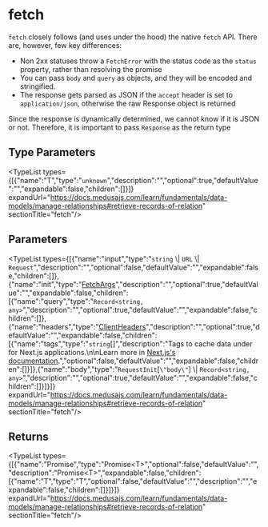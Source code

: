 
# fetch

`fetch` closely follows (and uses under the hood) the native `fetch` API. There are, however, few key differences:
- Non 2xx statuses throw a `FetchError` with the status code as the `status` property, rather than resolving the promise
- You can pass `body` and `query` as objects, and they will be encoded and stringified.
- The response gets parsed as JSON if the `accept` header is set to `application/json`, otherwise the raw Response object is returned

Since the response is dynamically determined, we cannot know if it is JSON or not. Therefore, it is important to pass `Response` as the return type

## Type Parameters

<TypeList types={[{"name":"T","type":"`unknown`","description":"","optional":true,"defaultValue":"","expandable":false,"children":[]}]} expandUrl="https://docs.medusajs.com/learn/fundamentals/data-models/manage-relationships#retrieve-records-of-relation" sectionTitle="fetch"/>

## Parameters

<TypeList types={[{"name":"input","type":"`string` \\| `URL` \\| `Request`","description":"","optional":false,"defaultValue":"","expandable":false,"children":[]},{"name":"init","type":"[FetchArgs](../../../types/js_sdk.admin.FetchArgs/page.mdx)","description":"","optional":true,"defaultValue":"","expandable":false,"children":[{"name":"query","type":"`Record<string, any>`","description":"","optional":true,"defaultValue":"","expandable":false,"children":[]},{"name":"headers","type":"[ClientHeaders](../../../types/js_sdk.admin.ClientHeaders/page.mdx)","description":"","optional":true,"defaultValue":"","expandable":false,"children":[{"name":"tags","type":"`string`[]","description":"Tags to cache data under for Next.js applications.\n\nLearn more in [Next.js's documentation](https://nextjs.org/docs/app/building-your-application/caching#fetch-optionsnexttags-and-revalidatetag).","optional":false,"defaultValue":"","expandable":false,"children":[]}]},{"name":"body","type":"`RequestInit`[`\"body\"`] \\| `Record<string, any>`","description":"","optional":true,"defaultValue":"","expandable":false,"children":[]}]}]} expandUrl="https://docs.medusajs.com/learn/fundamentals/data-models/manage-relationships#retrieve-records-of-relation" sectionTitle="fetch"/>

## Returns

<TypeList types={[{"name":"Promise","type":"Promise&#60;T&#62;","optional":false,"defaultValue":"","description":"Promise&#60;T&#62;","expandable":false,"children":[{"name":"T","type":"T","optional":false,"defaultValue":"","description":"","expandable":false,"children":[]}]}]} expandUrl="https://docs.medusajs.com/learn/fundamentals/data-models/manage-relationships#retrieve-records-of-relation" sectionTitle="fetch"/>
